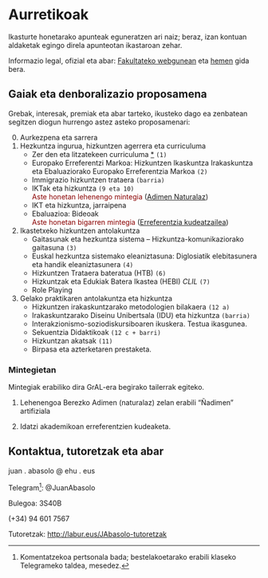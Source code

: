 # Aurretikoak {.unnumbered}

Ikasturte honetarako apunteak eguneratzen ari naiz; beraz, izan kontuan aldaketak egingo direla apunteotan ikastaroan zehar.

Informazio legal, ofizial eta abar: [Fakultateko webgunean](https://www.ehu.eus/eu/web/bilboko-hezkuntza-fakultatea/graduak/lehen-hezkuntza) eta [hemen](https://www.ehu.eus/eu/web/graduak/haur-hezkuntzako-gradua-bizkaia/kreditu-eta-irakasgaiak?redirect=consultaAsignatura&anyo-academico=20250&ciclo=X&curso=4&asignatura=27574) gida bera.

## Gaiak eta denboralizazio proposamena

Grebak, interesak, premiak eta abar tarteko, ikusteko dago ea zenbatean segitzen diogun hurrengo astez asteko proposamenari:

0.  Aurkezpena eta sarrera
1.  Hezkuntza ingurua, hizkuntzen agerrera eta curriculuma
    -   Zer den eta litzatekeen curriculuma [\*](../diapoak/00-Aurkezpena-25.html) `(1)`
    -   Europako Erreferentzi Markoa: Hizkuntzen Ikaskuntza Irakaskuntza eta Ebaluaziorako Europako Erreferentzia Markoa `(2)`
    -   Immigrazio hizkuntzen trataera `(barria)`
    -   IKTak eta hizkuntza `(9 eta 10)`\
        [Aste honetan lehenengo mintegia]{style="color: darkred"} ([Adimen Naturalaz](../diapoak/M01-25_adimen_naturala.html)) <!--# ** -->
    -   IKT eta hizkuntza, jarraipena
    -   Ebaluazioa: Bideoak\
        [Aste honetan bigarren mintegia]{style="color: darkred"} ([Erreferentzia kudeatzailea](../diapoak/M02-25_literaturaz_jardun.html)) <!--# ** -->
2.  Ikastetxeko hizkuntzen antolakuntza
    -   Gaitasunak eta hezkuntza sistema – Hizkuntza-komunikaziorako gaitasuna `(3)`
    -   Euskal hezkuntza sistemako eleaniztasuna: Diglosiatik elebitasunera eta handik eleaniztasunera `(4)`
    -   Hizkuntzen Trataera bateratua (HTB) `(6)`
    -   Hizkuntzak eta Edukiak Batera Ikastea (HEBI) *CLIL* `(7)`\
    -   Role Playing
3.  Gelako praktikaren antolakuntza eta hizkuntza
    -   Hizkuntzen irakaskuntzarako metodologien bilakaera `(12 a)`
    -   Irakaskuntzarako Diseinu Unibertsala (IDU) eta hizkuntza `(barria)`
    -   Interakzionismo-soziodiskursiboaren ikuskera. Testua ikasgunea.
    -   Sekuentzia Didaktikoak `(12 c + barri)`
    -   Hizkuntzan akatsak `(11)`
    -   Birpasa eta azterketaren prestaketa.

### Mintegietan

Mintegiak erabiliko dira GrAL-era begirako tailerrak egiteko.

1.  Lehenengoa Berezko Adimen (naturalaz) zelan erabili "Ñadimen" artifiziala

2.  Idatzi akademikoan erreferentzien kudeaketa.

## Kontaktua, tutoretzak eta abar

[ ](mailto:juan.abasolo@ehu.eus){.bi-envelope} juan . abasolo \@ ehu . eus

[ ](http://t.me/JuanAbasolo){.bi-telegram} Telegram[^index-1]: \@JuanAbasolo

[^index-1]: Komentatzekoa pertsonala bada; bestelakoetarako erabili klaseko Telegrameko taldea, mesedez.

[ ](){.bi-building} Bulegoa: 3S40B

[ ](tel:+34946017567){.bi-telephone} (+34) 94 601 7567

[ ](https://labur.eus/JAbasolo-tutoretzak){.bi-clock} Tutoretzak: <http://labur.eus/JAbasolo-tutoretzak>